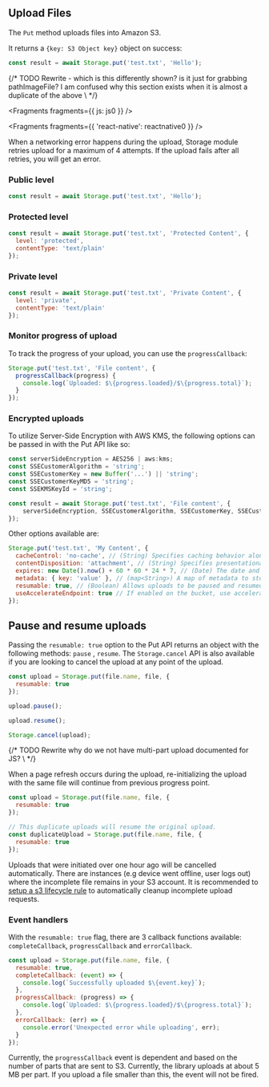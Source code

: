 ## Upload Files

The `Put` method uploads files into Amazon S3.

It returns a `{key: S3 Object key}` object on success:

```javascript
const result = await Storage.put('test.txt', 'Hello');
```

{/* TODO Rewrite - which is this differently shown? is it just for grabbing pathImageFile? I am confused why this section exists when it is almost a duplicate of the above \ */}


<Fragments fragments={{ js: js0 }} />


<Fragments fragments={{ 'react-native': reactnative0 }} />

When a networking error happens during the upload, Storage module retries upload for a maximum of 4 attempts. If the upload fails after all retries, you will get an error.

### Public level

```javascript
const result = await Storage.put('test.txt', 'Hello');
```

### Protected level

```javascript
const result = await Storage.put('test.txt', 'Protected Content', {
  level: 'protected',
  contentType: 'text/plain'
});
```

### Private level

```javascript
const result = await Storage.put('test.txt', 'Private Content', {
  level: 'private',
  contentType: 'text/plain'
});
```

### Monitor progress of upload

To track the progress of your upload, you can use the `progressCallback`:

```javascript
Storage.put('test.txt', 'File content', {
  progressCallback(progress) {
    console.log(`Uploaded: $\{progress.loaded}/$\{progress.total}`);
  }
});
```

### Encrypted uploads

To utilize Server-Side Encryption with AWS KMS, the following options can be passed in with the Put API like so:

```javascript
const serverSideEncryption = AES256 | aws:kms;
const SSECustomerAlgorithm = 'string';
const SSECustomerKey = new Buffer('...') || 'string';
const SSECustomerKeyMD5 = 'string';
const SSEKMSKeyId = 'string';

const result = await Storage.put('test.txt', 'File content', {
    serverSideEncryption, SSECustomerAlgorithm, SSECustomerKey, SSECustomerKeyMD5, SSEKMSKeyId
});
```

Other options available are:

```javascript
Storage.put('test.txt', 'My Content', {
  cacheControl: 'no-cache', // (String) Specifies caching behavior along the request/reply chain
  contentDisposition: 'attachment', // (String) Specifies presentational information for the object
  expires: new Date().now() + 60 * 60 * 24 * 7, // (Date) The date and time at which the object is no longer cacheable. ISO-8601 string, or a UNIX timestamp in seconds
  metadata: { key: 'value' }, // (map<String>) A map of metadata to store with the object in S3.
  resumable: true, // (Boolean) Allows uploads to be paused and resumed
  useAccelerateEndpoint: true // If enabled on the bucket, use accelerated S3 endpoint
});
```

## Pause and resume uploads

Passing the `resumable: true` option to the Put API returns an object with the following methods: `pause` , `resume`. The `Storage.cancel` API is also available if you are looking to cancel the upload at any point of the upload.

```javascript
const upload = Storage.put(file.name, file, {
  resumable: true
});

upload.pause();

upload.resume();

Storage.cancel(upload);
```

{/* TODO Rewrite why do we not have multi-part upload documented for JS? \ */}

When a page refresh occurs during the upload, re-initializing the upload with the same file will continue from previous progress point.

```javascript
const upload = Storage.put(file.name, file, {
  resumable: true
});

// This duplicate uploads will resume the original upload.
const duplicateUpload = Storage.put(file.name, file, {
  resumable: true
});
```

<Callout>

Uploads that were initiated over one hour ago will be cancelled automatically. There are instances (e.g device went offline, user logs out) where the incomplete file remains in your S3 account. It is recommended to [setup a s3 lifecycle rule](https://aws.amazon.com/blogs/aws-cloud-financial-management/discovering-and-deleting-incomplete-multipart-uploads-to-lower-amazon-s3-costs/) to automatically cleanup incomplete upload requests.

</Callout>

### Event handlers

With the `resumable: true` flag, there are 3 callback functions available: `completeCallback`, `progressCallback` and `errorCallback`.

```javascript
const upload = Storage.put(file.name, file, {
  resumable: true,
  completeCallback: (event) => {
    console.log(`Successfully uploaded $\{event.key}`);
  },
  progressCallback: (progress) => {
    console.log(`Uploaded: $\{progress.loaded}/$\{progress.total}`);
  },
  errorCallback: (err) => {
    console.error('Unexpected error while uploading', err);
  }
});
```

<Callout>

Currently, the `progressCallback` event is dependent and based on the number of parts that are sent to S3. Currently, the library uploads at about 5 MB per part. If you upload a file smaller than this, the event will not be fired.

</Callout>
